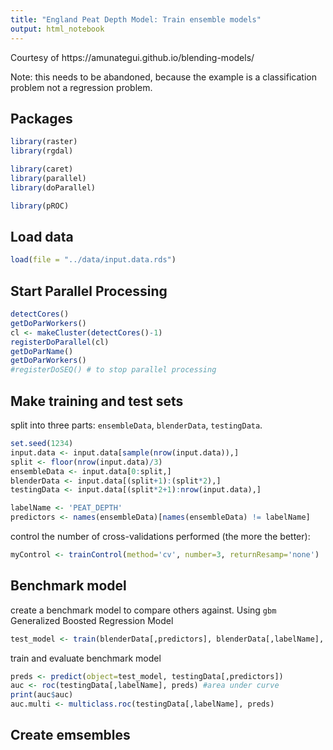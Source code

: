 ```yaml
---
title: "England Peat Depth Model: Train ensemble models"
output: html_notebook
---
```


Courtesy of https://amunategui.github.io/blending-models/


Note: this needs to be abandoned, because the example is a classification problem not a regression problem.  


## Packages 
```r
library(raster)
library(rgdal)

library(caret)
library(parallel)
library(doParallel)

library(pROC)
```

## Load data
```r
load(file = "../data/input.data.rds")
```


## Start Parallel Processing
```r
detectCores()
getDoParWorkers()
cl <- makeCluster(detectCores()-1)
registerDoParallel(cl)
getDoParName()
getDoParWorkers()
#registerDoSEQ() # to stop parallel processing
```


## Make training and test sets
split into three parts: `ensembleData`, `blenderData`, `testingData`.

```r
set.seed(1234)
input.data <- input.data[sample(nrow(input.data)),]
split <- floor(nrow(input.data)/3)
ensembleData <- input.data[0:split,]
blenderData <- input.data[(split+1):(split*2),]
testingData <- input.data[(split*2+1):nrow(input.data),]
```


```r
labelName <- 'PEAT_DEPTH'
predictors <- names(ensembleData)[names(ensembleData) != labelName]
```

control the number of cross-validations performed (the more the better):

```r
myControl <- trainControl(method='cv', number=3, returnResamp='none')
```


## Benchmark model

create a benchmark model to compare others against.  Using `gbm` Generalized Boosted Regression Model
```r
test_model <- train(blenderData[,predictors], blenderData[,labelName], method='gbm', trControl=myControl)
```


train and evaluate benchmark model
```r
preds <- predict(object=test_model, testingData[,predictors])
auc <- roc(testingData[,labelName], preds) #area under curve
print(auc$auc)
auc.multi <- multiclass.roc(testingData[,labelName], preds)
```

## Create emsembles

